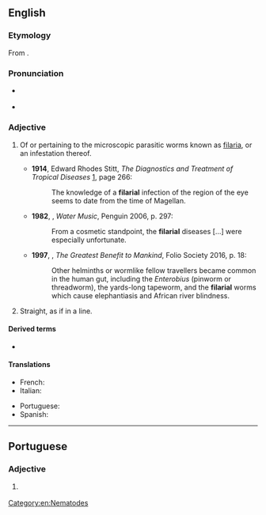 ==English==

===Etymology===
From {{affix|en|filaria|-al}}.

===Pronunciation===
* {{a|RP}} {{IPA|en|/fɪˈlɛəɹɪəl/}}
* {{rhymes|en|ɛəɹiəl|s=4}}

===Adjective===
{{en-adj|-}}

# {{lb|en|medicine}} Of or pertaining to the microscopic parasitic worms known as [[filaria]], or an infestation thereof.
#* '''1914''', Edward Rhodes Stitt, ''The Diagnostics and Treatment of Tropical Diseases'' [http://books.google.com/books?id=kWWFP6D4gT8C], page 266:
#*: The knowledge of a '''filarial''' infection of the region of the eye seems to date from the time of Magellan.
#* '''1982''', {{w|TC Boyle}}, ''Water Music'', Penguin 2006, p. 297:
#*: From a cosmetic standpoint, the '''filarial''' diseases [...] were especially unfortunate.
#* '''1997''', {{w|Roy Porter}}, ''The Greatest Benefit to Mankind'', Folio Society 2016, p. 18:
#*: Other helminths or wormlike fellow travellers became common in the human gut, including the ''Enterobius'' (pinworm or threadworm), the yards-long tapeworm, and the '''filarial''' worms which cause elephantiasis and African river blindness.
# Straight, as if in a line.
#: {{ux|en|the '''filarial''' flight of birds}}

====Derived terms====
* {{l|en|microfilarial}}

====Translations====
{{trans-top|of or pertaining to filaria}}
* French: {{t|fr|filarial}}
* Italian: {{t|it|filariale}}
{{trans-mid}}
* Portuguese: {{t|pt|filarial}}
* Spanish: {{t|es|filarial}}
{{trans-bottom}}

[[Category:en:Nematodes]]

----

==Portuguese==

===Adjective===
{{pt-adj}}

# {{lb|pt|medicine}} {{l|en|filarial}} {{gloss|pertaining to filaria}}